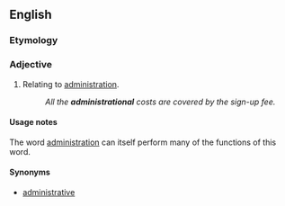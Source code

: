 ==English==

===Etymology===
{{suffix|administration|al}}

===Adjective===
{{en-adj|-}}

# {{context|nonstandard|lang=en}} Relating to [[administration]].
#: ''All the '''administrational''' costs are covered by the sign-up fee.''

====Usage notes====
The word [[administration]] can itself perform many of the functions of this word.

====Synonyms====
* [[administrative]]